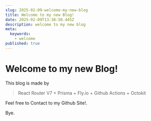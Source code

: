 ```yaml
---
slug: 2025-02-09-welcome-my-new-blog
title: Welcome to my new Blog!
date: 2025-02-09T13:38:50.445Z
description: welcome to my new blog
meta:
  keywords:
    - welcome
published: true
---
```


# Welcome to my new Blog!

This blog is made by

> React Router V7 + Prisma + Fly.io + Github Actions + Octokit

Feel free to Contact to my Github Site!.

Bye.